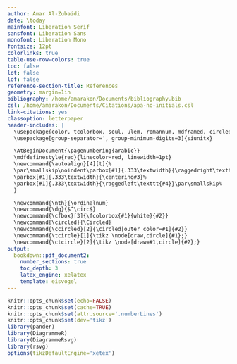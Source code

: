 ```yaml
---
author: Amar Al-Zubaidi
date: \today
mainfont: Liberation Serif
sansfont: Liberation Sans
monofont: Liberation Mono
fontsize: 12pt
colorlinks: true
table-use-row-colors: true
toc: false
lot: false
lof: false
reference-section-title: References
geometry: margin=1in
bibliography: /home/amarakon/Documents/bibliography.bib
csl: /home/amarakon/Documents/Citations/apa-no-initials.csl
link-citations: yes
classoption: letterpaper
header-includes: |
  \usepackage{color, tcolorbox, soul, ulem, romannum, mdframed, circledsteps, tikz, hyperref, fmtcount}
  \usepackage[group-separator=′, group-minimum-digits=3]{siunitx}

  \AtBeginDocument{\pagenumbering{arabic}}
  \mdfdefinestyle{red}{linecolor=red, linewidth=1pt}
  \newcommand{\autoalign}[4][t]{%
  \par\smallskip\noindent\parbox[#1]{.333\textwidth}{\raggedright\texttt{#2}}%
  \parbox[#1]{.333\textwidth}{\centering#3}%
  \parbox[#1]{.333\textwidth}{\raggedleft\texttt{#4}}\par\smallskip%
  }

  \newcommand{\nth}{\ordinalnum}
  \newcommand{\dg}{$^\circ$}
  \newcommand{\cfbox}[3]{\fcolorbox{#1}{white}{#2}}
  \newcommand{\circled}{\Circled}
  \newcommand{\ccircled}[2]{\circled[outer color=#1]{#2}}
  \newcommand{\tcircle}[1]{\tikz \node[draw,circle]{#1};}
  \newcommand{\ctcircle}[2]{\tikz \node[draw=#1,circle]{#2};}
output: 
  bookdown::pdf_document2:
    number_sections: true
    toc_depth: 3
    latex_engine: xelatex
    template: eisvogel
---
```

```r
knitr::opts_chunk$set(echo=FALSE)
knitr::opts_chunk$set(cache=TRUE)
knitr::opts_chunk$set(attr.source='.numberLines')
knitr::opts_chunk$set(dev='tikz')
library(pander)
library(DiagrammeR)
library(DiagrammeRsvg)
library(rsvg)
options(tikzDefaultEngine='xetex')
```
